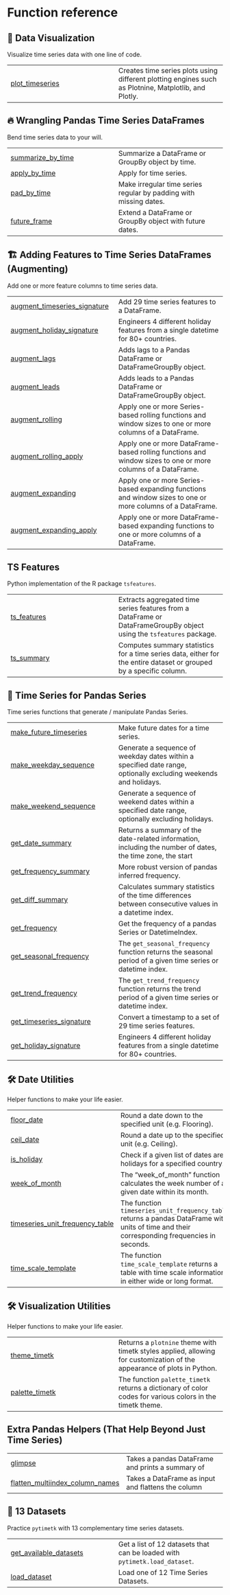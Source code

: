 # Function reference

## 🚀 Data Visualization

Visualize time series data with one line of code.

| | |
| --- | --- |
| [plot_timeseries](plot_timeseries.qmd#pytimetk.plot_timeseries) | Creates time series plots using different plotting engines such as Plotnine, Matplotlib, and Plotly. |

## 🔥 Wrangling Pandas Time Series DataFrames

Bend time series data to your will.

| | |
| --- | --- |
| [summarize_by_time](summarize_by_time.qmd#pytimetk.summarize_by_time) | Summarize a DataFrame or GroupBy object by time. |
| [apply_by_time](apply_by_time.qmd#pytimetk.apply_by_time) | Apply for time series. |
| [pad_by_time](pad_by_time.qmd#pytimetk.pad_by_time) | Make irregular time series regular by padding with missing dates. |
| [future_frame](future_frame.qmd#pytimetk.future_frame) | Extend a DataFrame or GroupBy object with future dates. |

## 🏗️ Adding Features to Time Series DataFrames (Augmenting)

Add one or more feature columns to time series data.

| | |
| --- | --- |
| [augment_timeseries_signature](augment_timeseries_signature.qmd#pytimetk.augment_timeseries_signature) | Add 29 time series features to a DataFrame. |
| [augment_holiday_signature](augment_holiday_signature.qmd#pytimetk.augment_holiday_signature) | Engineers 4 different holiday features from a single datetime for 80+ countries. |
| [augment_lags](augment_lags.qmd#pytimetk.augment_lags) | Adds lags to a Pandas DataFrame or DataFrameGroupBy object. |
| [augment_leads](augment_leads.qmd#pytimetk.augment_leads) | Adds leads to a Pandas DataFrame or DataFrameGroupBy object. |
| [augment_rolling](augment_rolling.qmd#pytimetk.augment_rolling) | Apply one or more Series-based rolling functions and window sizes to one or more columns of a DataFrame. |
| [augment_rolling_apply](augment_rolling_apply.qmd#pytimetk.augment_rolling_apply) | Apply one or more DataFrame-based rolling functions and window sizes to one or more columns of a DataFrame. |
| [augment_expanding](augment_expanding.qmd#pytimetk.augment_expanding) | Apply one or more Series-based expanding functions and window sizes to one or more columns of a DataFrame. |
| [augment_expanding_apply](augment_expanding_apply.qmd#pytimetk.augment_expanding_apply) | Apply one or more DataFrame-based expanding functions to one or more columns of a DataFrame. |

## TS Features

Python implementation of the R package `tsfeatures`.

| | |
| --- | --- |
| [ts_features](ts_features.qmd#pytimetk.ts_features) | Extracts aggregated time series features from a DataFrame or DataFrameGroupBy object using the `tsfeatures` package. |
| [ts_summary](ts_summary.qmd#pytimetk.ts_summary) | Computes summary statistics for a time series data, either for the entire dataset or grouped by a specific column. |

## 🐼 Time Series for Pandas Series

Time series functions that generate / manipulate Pandas Series.

| | |
| --- | --- |
| [make_future_timeseries](make_future_timeseries.qmd#pytimetk.make_future_timeseries) | Make future dates for a time series. |
| [make_weekday_sequence](make_weekday_sequence.qmd#pytimetk.make_weekday_sequence) | Generate a sequence of weekday dates within a specified date range, optionally excluding weekends and holidays. |
| [make_weekend_sequence](make_weekend_sequence.qmd#pytimetk.make_weekend_sequence) | Generate a sequence of weekend dates within a specified date range, optionally excluding holidays. |
| [get_date_summary](get_date_summary.qmd#pytimetk.get_date_summary) | Returns a summary of the date-related information, including the number of dates, the time zone, the start |
| [get_frequency_summary](get_frequency_summary.qmd#pytimetk.get_frequency_summary) | More robust version of pandas inferred frequency. |
| [get_diff_summary](get_diff_summary.qmd#pytimetk.get_diff_summary) | Calculates summary statistics of the time differences between consecutive values in a datetime index. |
| [get_frequency](get_frequency.qmd#pytimetk.get_frequency) | Get the frequency of a pandas Series or DatetimeIndex. |
| [get_seasonal_frequency](get_seasonal_frequency.qmd#pytimetk.get_seasonal_frequency) | The `get_seasonal_frequency` function returns the seasonal period of a given time series or datetime index. |
| [get_trend_frequency](get_trend_frequency.qmd#pytimetk.get_trend_frequency) | The `get_trend_frequency` function returns the trend period of a given time series or datetime index. |
| [get_timeseries_signature](get_timeseries_signature.qmd#pytimetk.get_timeseries_signature) | Convert a timestamp to a set of 29 time series features. |
| [get_holiday_signature](get_holiday_signature.qmd#pytimetk.get_holiday_signature) | Engineers 4 different holiday features from a single datetime for 80+ countries. |

## 🛠️ Date Utilities

Helper functions to make your life easier.

| | |
| --- | --- |
| [floor_date](floor_date.qmd#pytimetk.floor_date) | Round a date down to the specified unit (e.g. Flooring). |
| [ceil_date](ceil_date.qmd#pytimetk.ceil_date) | Round a date up to the specified unit (e.g. Ceiling). |
| [is_holiday](is_holiday.qmd#pytimetk.is_holiday) | Check if a given list of dates are holidays for a specified country. |
| [week_of_month](week_of_month.qmd#pytimetk.week_of_month) | The "week_of_month" function calculates the week number of a given date within its month. |
| [timeseries_unit_frequency_table](timeseries_unit_frequency_table.qmd#pytimetk.timeseries_unit_frequency_table) | The function `timeseries_unit_frequency_table` returns a pandas DataFrame with units of time and their corresponding frequencies in seconds. |
| [time_scale_template](time_scale_template.qmd#pytimetk.time_scale_template) | The function `time_scale_template` returns a table with time scale information in either wide or long format. |

## 🛠️ Visualization Utilities

Helper functions to make your life easier.

| | |
| --- | --- |
| [theme_timetk](theme_timetk.qmd#pytimetk.theme_timetk) | Returns a `plotnine` theme with timetk styles applied, allowing for customization of the appearance of plots in Python. |
| [palette_timetk](palette_timetk.qmd#pytimetk.palette_timetk) | The function `palette_timetk` returns a dictionary of color codes for various colors in the timetk theme. |

## Extra Pandas Helpers (That Help Beyond Just Time Series)

| | |
| --- | --- |
| [glimpse](glimpse.qmd#pytimetk.glimpse) | Takes a pandas DataFrame and prints a summary of |
| [flatten_multiindex_column_names](flatten_multiindex_column_names.qmd#pytimetk.flatten_multiindex_column_names) | Takes a DataFrame as input and flattens the column |

## 💾 13 Datasets

Practice `pytimetk` with 13 complementary time series datasets.

| | |
| --- | --- |
| [get_available_datasets](get_available_datasets.qmd#pytimetk.get_available_datasets) | Get a list of 12 datasets that can be loaded with `pytimetk.load_dataset`. |
| [load_dataset](load_dataset.qmd#pytimetk.load_dataset) | Load one of 12 Time Series Datasets. |